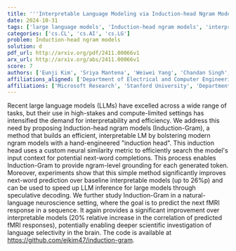 ```yaml
---
title: '''Interpretable Language Modeling via Induction-head Ngram Models'''
date: 2024-10-31
tags: ['large language models', 'Induction-head ngram models', 'interpretability', 'efficiency', 'natural-language neuroscience', 'next-word prediction', 'language selectivity', 'speculative decoding', 'neural similarity metric', 'fMRI response prediction']
categories: ['cs.CL', 'cs.AI', 'cs.LG']
problem: Induction-head ngram models
solution: d
pdf_url: http://arxiv.org/pdf/2411.00066v1
arx_url: http://arxiv.org/abs/2411.00066v1
score: 7
authors: ['Eunji Kim', 'Sriya Mantena', 'Weiwei Yang', 'Chandan Singh', 'Sungroh Yoon', 'Jianfeng Gao']
affiliations_aligned: ['Department of Electrical and Computer Engineering, Seoul National University', 'Stanford University', 'Microsoft Research', 'Microsoft Research', 'Interdisciplinary Program in Artificial Intelligence, Seoul National University', 'Microsoft Research']
affiliations: ['Microsoft Research', 'Stanford University', 'Department of Electrical and Computer Engineering, Seoul National University', 'Interdisciplinary Program in Artificial Intelligence, Seoul National University']
---
```



Recent large language models (LLMs) have excelled across a wide range of tasks, but their use in high-stakes and compute-limited settings has intensified the demand for interpretability and efficiency. We address this need by proposing Induction-head ngram models (Induction-Gram), a method that builds an efficient, interpretable LM by bolstering modern ngram models with a hand-engineered "induction head". This induction head uses a custom neural similarity metric to efficiently search the model's input context for potential next-word completions. This process enables Induction-Gram to provide ngram-level grounding for each generated token. Moreover, experiments show that this simple method significantly improves next-word prediction over baseline interpretable models (up to 26%p) and can be used to speed up LLM inference for large models through speculative decoding. We further study Induction-Gram in a natural-language neuroscience setting, where the goal is to predict the next fMRI response in a sequence. It again provides a significant improvement over interpretable models (20% relative increase in the correlation of predicted fMRI responses), potentially enabling deeper scientific investigation of language selectivity in the brain. The code is available at https://github.com/ejkim47/induction-gram.